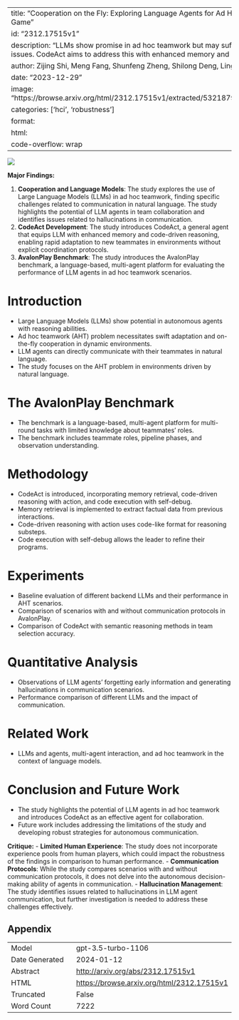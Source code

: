 
---
title: "Cooperation on the Fly: Exploring Language Agents for Ad Hoc Teamwork in the Avalon Game"
id: "2312.17515v1"
description: "LLMs show promise in ad hoc teamwork but may suffer from communication issues. CodeAct aims to address this with enhanced memory and code-driven reasoning."
author: Zijing Shi, Meng Fang, Shunfeng Zheng, Shilong Deng, Ling Chen, Yali Du
date: "2023-12-29"
image: "https://browse.arxiv.org/html/2312.17515v1/extracted/5321879/figure/avalonplayV4.png"
categories: ['hci', 'robustness']
format:
  html:
    code-overflow: wrap
---

![](https://browse.arxiv.org/html/2312.17515v1/extracted/5321879/figure/avalonplayV4.png)

**Major Findings:**

1. **Cooperation and Language Models**: The study explores the use of Large Language Models (LLMs) in ad hoc teamwork, finding specific challenges related to communication in natural language. The study highlights the potential of LLM agents in team collaboration and identifies issues related to hallucinations in communication.
2. **CodeAct Development**: The study introduces CodeAct, a general agent that equips LLM with enhanced memory and code-driven reasoning, enabling rapid adaptation to new teammates in environments without explicit coordination protocols.
3. **AvalonPlay Benchmark**: The study introduces the AvalonPlay benchmark, a language-based, multi-agent platform for evaluating the performance of LLM agents in ad hoc teamwork scenarios.

# Introduction
- Large Language Models (LLMs) show potential in autonomous agents with reasoning abilities.
- Ad hoc teamwork (AHT) problem necessitates swift adaptation and on-the-fly cooperation in dynamic environments.
- LLM agents can directly communicate with their teammates in natural language.
- The study focuses on the AHT problem in environments driven by natural language.

# The AvalonPlay Benchmark
- The benchmark is a language-based, multi-agent platform for multi-round tasks with limited knowledge about teammates' roles.
- The benchmark includes teammate roles, pipeline phases, and observation understanding.

# Methodology
- CodeAct is introduced, incorporating memory retrieval, code-driven reasoning with action, and code execution with self-debug.
- Memory retrieval is implemented to extract factual data from previous interactions.
- Code-driven reasoning with action uses code-like format for reasoning substeps.
- Code execution with self-debug allows the leader to refine their programs.

# Experiments
- Baseline evaluation of different backend LLMs and their performance in AHT scenarios.
- Comparison of scenarios with and without communication protocols in AvalonPlay.
- Comparison of CodeAct with semantic reasoning methods in team selection accuracy.

# Quantitative Analysis
- Observations of LLM agents' forgetting early information and generating hallucinations in communication scenarios.
- Performance comparison of different LLMs and the impact of communication.

# Related Work
- LLMs and agents, multi-agent interaction, and ad hoc teamwork in the context of language models.

# Conclusion and Future Work
- The study highlights the potential of LLM agents in ad hoc teamwork and introduces CodeAct as an effective agent for collaboration.
- Future work includes addressing the limitations of the study and developing robust strategies for autonomous communication.

**Critique:**
- **Limited Human Experience**: The study does not incorporate experience pools from human players, which could impact the robustness of the findings in comparison to human performance.
- **Communication Protocols**: While the study compares scenarios with and without communication protocols, it does not delve into the autonomous decision-making ability of agents in communication.
- **Hallucination Management**: The study identifies issues related to hallucinations in LLM agent communication, but further investigation is needed to address these challenges effectively.

## Appendix

|          |          |
|----------|----------|
| Model     | gpt-3.5-turbo-1106       |
| Date Generated     | 2024-01-12       |
| Abstract | [http://arxiv.org/abs/2312.17515v1](http://arxiv.org/abs/2312.17515v1)        |
| HTML     | [https://browse.arxiv.org/html/2312.17515v1](https://browse.arxiv.org/html/2312.17515v1)       |
| Truncated       | False       |
| Word Count       | 7222       |